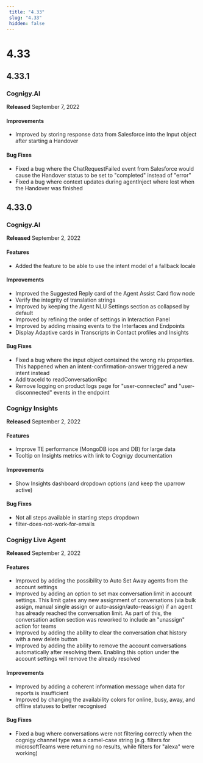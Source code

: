 ```yaml
---
 title: "4.33" 
 slug: "4.33" 
 hidden: false 
---
```




# 4.33

<kubernetesRepositoryDeprecated />

## 4.33.1

### Cognigy.AI

**Released** September 7, 2022

#### Improvements

- Improved by storing response data from Salesforce into the Input object after starting a Handover

#### Bug Fixes

- Fixed a bug where the ChatRequestFailed event from Salesforce would cause the Handover status to be set to "completed" instead of "error"
- Fixed a bug where context updates during agentInject where lost when the Handover was finished

## 4.33.0

### Cognigy.AI

**Released** September 2, 2022

#### Features

- Added the feature to be able to use the intent model of a fallback locale

#### Improvements

- Improved the Suggested Reply card of the Agent Assist Card flow node
- Verify the integrity of translation strings
- Improved by keeping the Agent NLU Settings section as collapsed by default
- Improved by refining the order of settings in Interaction Panel
- Improved by adding missing events to the Interfaces and Endpoints
- Display Adaptive cards in Transcripts in Contact profiles and Insights

#### Bug Fixes

- Fixed a bug where the input object contained the wrong nlu properties. This happened when an intent-confirmation-answer triggered a new intent instead
- Add traceId to readConversationRpc
- Remove logging on product logs page for "user-connected" and "user-disconnected" events in the endpoint

### Cognigy Insights

**Released** September 2, 2022

#### Features

- Improve TE performance (MongoDB iops and DB) for large data
- Tooltip on Insights metrics with link to Cognigy documentation

#### Improvements

- Show Insights dashboard dropdown options (and keep the uparrow active)

#### Bug Fixes

- Not all steps available in starting steps dropdown
- filter-does-not-work-for-emails

### Cognigy Live Agent

**Released** September 2, 2022

#### Features

- Improved by adding the possibility to Auto Set Away agents from the account settings
- Improved by adding an option to set max conversation limit in account settings. This limit gates any new assignment of conversations (via bulk assign, manual single assign or auto-assign/auto-reassign) if an agent has already reached the conversation limit. As part of this, the conversation action section was reworked to include an "unassign" action for teams
- Improved by adding the ability to clear the conversation chat history with a new delete button
- Improved by adding the ability to remove the account conversations automatically after resolving them. Enabling this option under the account settings will remove the already resolved

#### Improvements

- Improved by adding a coherent information message when data for reports is insufficient
- Improved by changing the availability colors for online, busy, away, and offline statuses to better recognised

#### Bug Fixes

- Fixed a bug where conversations were not filtering correctly when the cognigy channel type was a camel-case string (e.g. filters for microsoftTeams were returning no results, while filters for "alexa" were working)
